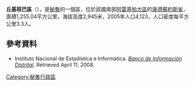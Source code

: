 '''丘基班巴區'''（{{lang-es|Distrito de Chuquibamba}}），是[[秘魯|秘魯]]的一個區，位於該國南部[[阿雷基帕大區|阿雷基帕大區]]的[[康德蘇約斯省|康德蘇約斯省]]，面積1,255.04平方公里，海拔高度2,945米，2005年人口4,123，人口密度每平方公里3.3人。

==參考資料==
*{{es icon}} Instituto Nacional de Estadística e Informática. ''[https://web.archive.org/web/20080417091049/http://desa.inei.gob.pe/mapas/bid/ Banco de Información Distrital]''. Retrieved April 11, 2008.

{{Peru-geo-stub}}
[[Category:秘魯行政區|Category:秘魯行政區]]